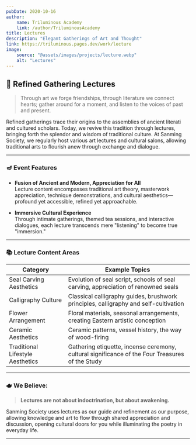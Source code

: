 ```yaml
---
pubDate: 2020-10-16
author:
    name: Triluminous Academy
    link: /author/TriluminousAcademy
title: Lectures
description: "Elegant Gatherings of Art and Thought"
link: https://triluminous.pages.dev/work/lecture
image:
    source: "@assets/images/projects/lecture.webp"
    alt: "Lectures"
---
```


## 🏮 Refined Gathering Lectures

> Through art we forge friendships, through literature we connect hearts; gather around for a moment, and listen to the voices of past and present.

Refined gatherings trace their origins to the assemblies of ancient literati and cultured scholars. Today, we revive this tradition through lectures, bringing forth the splendor and wisdom of traditional culture. At Sanming Society, we regularly host various art lectures and cultural salons, allowing traditional arts to flourish anew through exchange and dialogue.

---

### 🪔 Event Features

- **Fusion of Ancient and Modern, Appreciation for All**  
  Lecture content encompasses traditional art theory, masterwork appreciation, technique demonstrations, and cultural aesthetics—profound yet accessible, refined yet approachable.

- **Immersive Cultural Experience**  
  Through intimate gatherings, themed tea sessions, and interactive dialogues, each lecture transcends mere "listening" to become true "immersion."

---

### 📚 Lecture Content Areas

| Category | Example Topics |
|----------|----------------|
| Seal Carving Aesthetics | Evolution of seal script, schools of seal carving, appreciation of renowned seals |
| Calligraphy Culture | Classical calligraphy guides, brushwork principles, calligraphy and self-cultivation |
| Flower Arrangement | Floral materials, seasonal arrangements, creating Eastern artistic conception |
| Ceramic Aesthetics | Ceramic patterns, vessel history, the way of wood-firing |
| Traditional Lifestyle Aesthetics | Gathering etiquette, incense ceremony, cultural significance of the Four Treasures of the Study |

---

### 🫖 We Believe:

> **Lectures are not about indoctrination, but about awakening.**

Sanming Society uses lectures as our guide and refinement as our purpose, allowing knowledge and art to flow through shared appreciation and discussion, opening cultural doors for you while illuminating the poetry in everyday life.

---